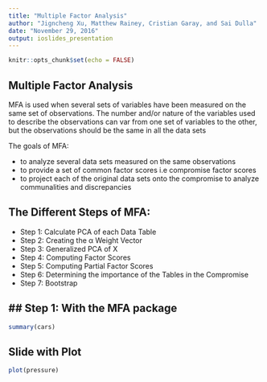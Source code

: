 ```yaml
---
title: "Multiple Factor Analysis"
author: "Jigncheng Xu, Matthew Rainey, Cristian Garay, and Sai Dulla"
date: "November 29, 2016"
output: ioslides_presentation
---
```


```r
knitr::opts_chunk$set(echo = FALSE)
```

## Multiple Factor Analysis

MFA is used when several sets of variables have been measured on the same set of observations.
The number and/or nature of the variables used to describe the observations can var from one 
set of variables to the other, but the observations should be the same in all the data sets

The goals of MFA:

- to analyze several data sets measured on the same observations
- to provide a set of common factor scores i.e compromise factor scores
- to project each of the original data sets onto the compromise to analyze
  communalities and discrepancies

## The Different Steps of MFA: 

- Step 1: Calculate PCA of each Data Table
- Step 2: Creating the α Weight Vector
- Step 3: Generalized PCA of X
- Step 4: Computing Factor Scores
- Step 5: Computing Partial Factor Scores
- Step 6: Determining the importance of the Tables in the Compromise
- Step 7: Bootstrap

## Step 1: With the MFA package
- 

```r
summary(cars)
```

## Slide with Plot

```r
plot(pressure)
```

